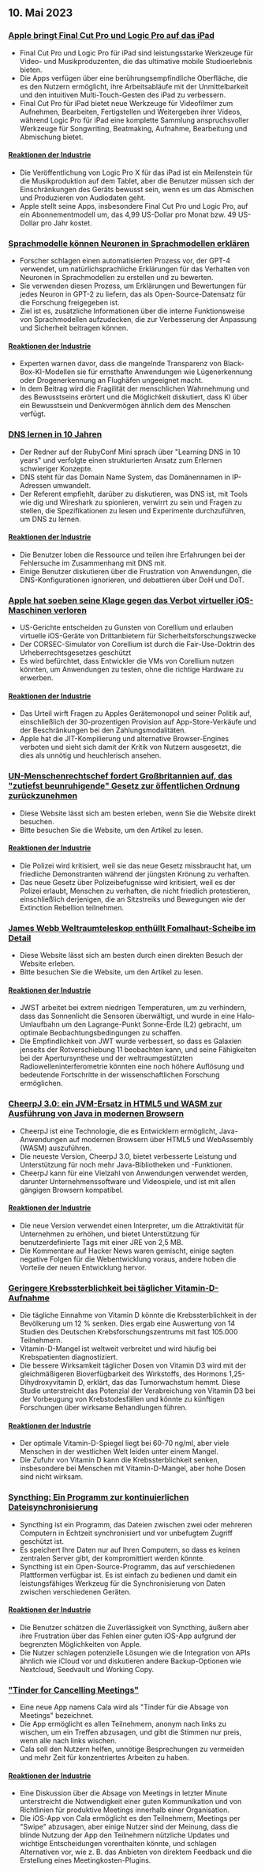 

<CallToAction />

<Steps>

## 10. Mai 2023

### [Apple bringt Final Cut Pro und Logic Pro auf das iPad](https://www.apple.com/newsroom/2023/05/apple-brings-final-cut-pro-and-logic-pro-to-ipad/)

- Final Cut Pro und Logic Pro für iPad sind leistungsstarke Werkzeuge für Video- und Musikproduzenten, die das ultimative mobile Studioerlebnis bieten.
- Die Apps verfügen über eine berührungsempfindliche Oberfläche, die es den Nutzern ermöglicht, ihre Arbeitsabläufe mit der Unmittelbarkeit und den intuitiven Multi-Touch-Gesten des iPad zu verbessern.
- Final Cut Pro für iPad bietet neue Werkzeuge für Videofilmer zum Aufnehmen, Bearbeiten, Fertigstellen und Weitergeben ihrer Videos, während Logic Pro für iPad eine komplette Sammlung anspruchsvoller Werkzeuge für Songwriting, Beatmaking, Aufnahme, Bearbeitung und Abmischung bietet.

#### [Reaktionen der Industrie](http://news.ycombinator.com/item?id=35873732)

- Die Veröffentlichung von Logic Pro X für das iPad ist ein Meilenstein für die Musikproduktion auf dem Tablet, aber die Benutzer müssen sich der Einschränkungen des Geräts bewusst sein, wenn es um das Abmischen und Produzieren von Audiodaten geht.
- Apple stellt seine Apps, insbesondere Final Cut Pro und Logic Pro, auf ein Abonnementmodell um, das 4,99 US-Dollar pro Monat bzw. 49 US-Dollar pro Jahr kostet.

### [Sprachmodelle können Neuronen in Sprachmodellen erklären](https://openai.com/research/language-models-can-explain-neurons-in-language-models)

- Forscher schlagen einen automatisierten Prozess vor, der GPT-4 verwendet, um natürlichsprachliche Erklärungen für das Verhalten von Neuronen in Sprachmodellen zu erstellen und zu bewerten.
- Sie verwenden diesen Prozess, um Erklärungen und Bewertungen für jedes Neuron in GPT-2 zu liefern, das als Open-Source-Datensatz für die Forschung freigegeben ist.
- Ziel ist es, zusätzliche Informationen über die interne Funktionsweise von Sprachmodellen aufzudecken, die zur Verbesserung der Anpassung und Sicherheit beitragen können.

#### [Reaktionen der Industrie](http://news.ycombinator.com/item?id=35877402)

- Experten warnen davor, dass die mangelnde Transparenz von Black-Box-KI-Modellen sie für ernsthafte Anwendungen wie Lügenerkennung oder Drogenerkennung an Flughäfen ungeeignet macht.
- In dem Beitrag wird die Fragilität der menschlichen Wahrnehmung und des Bewusstseins erörtert und die Möglichkeit diskutiert, dass KI über ein Bewusstsein und Denkvermögen ähnlich dem des Menschen verfügt.

### [DNS lernen in 10 Jahren](https://jvns.ca/blog/2023/05/08/new-talk-learning-dns-in-10-years/)

- Der Redner auf der RubyConf Mini sprach über "Learning DNS in 10 years" und verfolgte einen strukturierten Ansatz zum Erlernen schwieriger Konzepte.
- DNS steht für das Domain Name System, das Domänennamen in IP-Adressen umwandelt.
- Der Referent empfiehlt, darüber zu diskutieren, was DNS ist, mit Tools wie dig und Wireshark zu spionieren, verwirrt zu sein und Fragen zu stellen, die Spezifikationen zu lesen und Experimente durchzuführen, um DNS zu lernen.

#### [Reaktionen der Industrie](http://news.ycombinator.com/item?id=35870654)

- Die Benutzer loben die Ressource und teilen ihre Erfahrungen bei der Fehlersuche im Zusammenhang mit DNS mit.
- Einige Benutzer diskutieren über die Frustration von Anwendungen, die DNS-Konfigurationen ignorieren, und debattieren über DoH und DoT.

### [Apple hat soeben seine Klage gegen das Verbot virtueller iOS-Maschinen verloren](https://www.techradar.com/news/apple-just-lost-its-lawsuit-trying-to-ban-ios-virtual-machines)

- US-Gerichte entscheiden zu Gunsten von Corellium und erlauben virtuelle iOS-Geräte von Drittanbietern für Sicherheitsforschungszwecke
- Der CORSEC-Simulator von Corellium ist durch die Fair-Use-Doktrin des Urheberrechtsgesetzes geschützt
- Es wird befürchtet, dass Entwickler die VMs von Corellium nutzen könnten, um Anwendungen zu testen, ohne die richtige Hardware zu erwerben.

#### [Reaktionen der Industrie](http://news.ycombinator.com/item?id=35880466)

- Das Urteil wirft Fragen zu Apples Gerätemonopol und seiner Politik auf, einschließlich der 30-prozentigen Provision auf App-Store-Verkäufe und der Beschränkungen bei den Zahlungsmodalitäten.
- Apple hat die JIT-Kompilierung und alternative Browser-Engines verboten und sieht sich damit der Kritik von Nutzern ausgesetzt, die dies als unnötig und heuchlerisch ansehen.

### [UN-Menschenrechtschef fordert Großbritannien auf, das "zutiefst beunruhigende" Gesetz zur öffentlichen Ordnung zurückzunehmen](https://www.ohchr.org/en/press-releases/2023/04/un-human-rights-chief-urges-uk-reverse-deeply-troubling-public-order-bill)

- Diese Website lässt sich am besten erleben, wenn Sie die Website direkt besuchen.
- Bitte besuchen Sie die Website, um den Artikel zu lesen.

#### [Reaktionen der Industrie](http://news.ycombinator.com/item?id=35871394)

- Die Polizei wird kritisiert, weil sie das neue Gesetz missbraucht hat, um friedliche Demonstranten während der jüngsten Krönung zu verhaften.
- Das neue Gesetz über Polizeibefugnisse wird kritisiert, weil es der Polizei erlaubt, Menschen zu verhaften, die nicht friedlich protestieren, einschließlich derjenigen, die an Sitzstreiks und Bewegungen wie der Extinction Rebellion teilnehmen.

### [James Webb Weltraumteleskop enthüllt Fomalhaut-Scheibe im Detail](https://skyandtelescope.org/astronomy-news/the-james-webb-space-telescope-reveals-fomalhauts-disk-in-unprecedented-detail/)

- Diese Website lässt sich am besten durch einen direkten Besuch der Website erleben.
- Bitte besuchen Sie die Website, um den Artikel zu lesen.

#### [Reaktionen der Industrie](http://news.ycombinator.com/item?id=35874704)

- JWST arbeitet bei extrem niedrigen Temperaturen, um zu verhindern, dass das Sonnenlicht die Sensoren überwältigt, und wurde in eine Halo-Umlaufbahn um den Lagrange-Punkt Sonne-Erde (L2) gebracht, um optimale Beobachtungsbedingungen zu schaffen.
- Die Empfindlichkeit von JWT wurde verbessert, so dass es Galaxien jenseits der Rotverschiebung 11 beobachten kann, und seine Fähigkeiten bei der Apertursynthese und der weltraumgestützten Radiowelleninterferometrie könnten eine noch höhere Auflösung und bedeutende Fortschritte in der wissenschaftlichen Forschung ermöglichen.

### [CheerpJ 3.0: ein JVM-Ersatz in HTML5 und WASM zur Ausführung von Java in modernen Browsern](https://leaningtech.com/announcing-cheerpj-3-0-a-jvm-replacement-in-html5-and-webassembly-to-run-java-applications-and-applets-on-modern-browsers/)

- CheerpJ ist eine Technologie, die es Entwicklern ermöglicht, Java-Anwendungen auf modernen Browsern über HTML5 und WebAssembly (WASM) auszuführen.
- Die neueste Version, CheerpJ 3.0, bietet verbesserte Leistung und Unterstützung für noch mehr Java-Bibliotheken und -Funktionen.
- CheerpJ kann für eine Vielzahl von Anwendungen verwendet werden, darunter Unternehmenssoftware und Videospiele, und ist mit allen gängigen Browsern kompatibel.

#### [Reaktionen der Industrie](http://news.ycombinator.com/item?id=35873552)

- Die neue Version verwendet einen Interpreter, um die Attraktivität für Unternehmen zu erhöhen, und bietet Unterstützung für benutzerdefinierte Tags mit einer JRE von 2,5 MB.
- Die Kommentare auf Hacker News waren gemischt, einige sagten negative Folgen für die Webentwicklung voraus, andere hoben die Vorteile der neuen Entwicklung hervor.

### [Geringere Krebssterblichkeit bei täglicher Vitamin-D-Aufnahme](https://www.dkfz.de/en/presse/pressemitteilungen/2023/dkfz-pm-23-27-Reduced-cancer-mortality-with-daily-vitamin-D-intake.php)

- Die tägliche Einnahme von Vitamin D könnte die Krebssterblichkeit in der Bevölkerung um 12 % senken. Dies ergab eine Auswertung von 14 Studien des Deutschen Krebsforschungszentrums mit fast 105.000 Teilnehmern.
- Vitamin-D-Mangel ist weltweit verbreitet und wird häufig bei Krebspatienten diagnostiziert.
- Die bessere Wirksamkeit täglicher Dosen von Vitamin D3 wird mit der gleichmäßigeren Bioverfügbarkeit des Wirkstoffs, des Hormons 1,25-Dihydroxyvitamin D, erklärt, das das Tumorwachstum hemmt. Diese Studie unterstreicht das Potenzial der Verabreichung von Vitamin D3 bei der Vorbeugung von Krebstodesfällen und könnte zu künftigen Forschungen über wirksame Behandlungen führen.

#### [Reaktionen der Industrie](http://news.ycombinator.com/item?id=35876062)

- Der optimale Vitamin-D-Spiegel liegt bei 60-70 ng/ml, aber viele Menschen in der westlichen Welt leiden unter einem Mangel.
- Die Zufuhr von Vitamin D kann die Krebssterblichkeit senken, insbesondere bei Menschen mit Vitamin-D-Mangel, aber hohe Dosen sind nicht wirksam.

### [Syncthing: Ein Programm zur kontinuierlichen Dateisynchronisierung](https://syncthing.net/)

- Syncthing ist ein Programm, das Dateien zwischen zwei oder mehreren Computern in Echtzeit synchronisiert und vor unbefugtem Zugriff geschützt ist.
- Es speichert Ihre Daten nur auf Ihren Computern, so dass es keinen zentralen Server gibt, der kompromittiert werden könnte.
- Syncthing ist ein Open-Source-Programm, das auf verschiedenen Plattformen verfügbar ist. Es ist einfach zu bedienen und damit ein leistungsfähiges Werkzeug für die Synchronisierung von Daten zwischen verschiedenen Geräten.

#### [Reaktionen der Industrie](http://news.ycombinator.com/item?id=35879039)

- Die Benutzer schätzen die Zuverlässigkeit von Syncthing, äußern aber ihre Frustration über das Fehlen einer guten iOS-App aufgrund der begrenzten Möglichkeiten von Apple.
- Die Nutzer schlagen potenzielle Lösungen wie die Integration von APIs ähnlich wie iCloud vor und diskutieren andere Backup-Optionen wie Nextcloud, Seedvault und Working Copy.

### ["Tinder for Cancelling Meetings"](https://meetcala.com/)

- Eine neue App namens Cala wird als "Tinder für die Absage von Meetings" bezeichnet.
- Die App ermöglicht es allen Teilnehmern, anonym nach links zu wischen, um ein Treffen abzusagen, und gibt die Stimmen nur preis, wenn alle nach links wischen.
- Cala soll den Nutzern helfen, unnötige Besprechungen zu vermeiden und mehr Zeit für konzentriertes Arbeiten zu haben.

#### [Reaktionen der Industrie](http://news.ycombinator.com/item?id=35868685)

- Eine Diskussion über die Absage von Meetings in letzter Minute unterstreicht die Notwendigkeit einer guten Kommunikation und von Richtlinien für produktive Meetings innerhalb einer Organisation.
- Die iOS-App von Cala ermöglicht es den Teilnehmern, Meetings per "Swipe" abzusagen, aber einige Nutzer sind der Meinung, dass die blinde Nutzung der App den Teilnehmern nützliche Updates und wichtige Entscheidungen vorenthalten könnte, und schlagen Alternativen vor, wie z. B. das Anbieten von direktem Feedback und die Erstellung eines Meetingkosten-Plugins.

</Steps>
